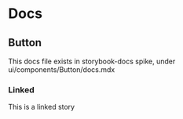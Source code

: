 
# Docs

## Button

This docs file exists in storybook-docs spike, under ui/components/Button/docs.mdx

### Linked

This is a linked story

<Story id="base-components-button-base--base" />
